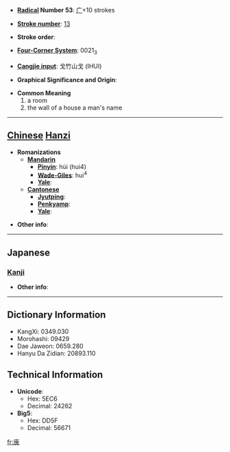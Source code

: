 * '''[[Wiktionary:Chinese radical index| Radical]] Number 53''': [[Wiktionary:Chinese radical index 广|广]]+10 strokes

* '''[[Wiktionary:Chinese total strokes index|Stroke number]]''': [[Wiktionary:Chinese total strokes index 13|13]]

* '''Stroke order''': 

* '''[[Wiktionary:Chinese four corner index|Four-Corner System]]''': 0021<sub>3</sub>

* '''[[Wiktionary:Chinese Cangjie index|Cangjie input]]''': 戈竹山戈 (IHUI)

* '''Graphical Significance and Origin''': 

* '''Common Meaning'''
*#a room
*# the wall of a house a man's name


----

== [[Chinese]] [[Hanzi]] ==

* '''Romanizations'''
** '''[[Mandarin]]'''
*** '''[[Pinyin]]''': hùi (hui4)
*** '''[[Wade-Giles]]''': hui<sup>4</sup>
*** '''[[Yale]]''': 
** '''[[Cantonese]]'''
*** '''[[Jyutping]]''':
*** '''[[Penkyamp]]''': 
*** '''[[Yale]]''': 

* '''Other info''': 

----

==Japanese==
===[[Kanji]]===
{{kanji|on readings=[[かい]] (kai), [[え]] (e), [[げ]] (ge), [[け]] (ke)
|kun readings=[[かき]] (kaki)
}}

* '''Other info''':  

----

== Dictionary Information ==

* KangXi: 0349.030
* Morohashi: 09429
* Dae Jaweon: 0659.280
* Hanyu Da Zidian: 20893.110

== Technical Information ==

* '''Unicode''':
** Hex: 5EC6
** Decimal: 24262
* '''Big5''':
** Hex: DD5F
** Decimal: 56671

[[fr:廆]]